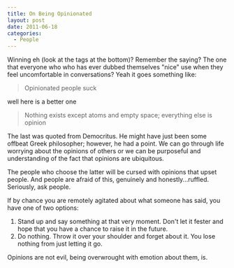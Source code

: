 ```yaml
---
title: On Being Opinionated
layout: post
date: 2011-06-18
categories:
  - People
---
```


Winning eh (look at the tags at the bottom)? Remember the saying? The one that
everyone who who has ever dubbed themselves "nice" use when they feel
uncomfortable in conversations? Yeah it goes something like:

> Opinionated people suck

well here is a better one

> Nothing exists except atoms and empty space; everything else is opinion

The last was quoted from Democritus. He might have just been some offbeat Greek
philosopher; however, he had a point. We can go through life worrying about the
opinions of others or we can be purposeful and understanding of the fact that
opinions are ubiquitous.

The people who choose the latter will be cursed with opinions that upset
people. And people are afraid of this, genuinely and honestly...ruffled.
Seriously, ask people.

If by chance you are remotely agitated about what someone has said, you have
one of two options:

1. Stand up and say something at that very moment. Don't let it fester and hope
	 that you have a chance to raise it in the future.
2. Do nothing. Throw it over your shoulder and forget about it. You lose
	 nothing from just letting it go.

Opinions are not evil, being overwrought with emotion about them, is.
